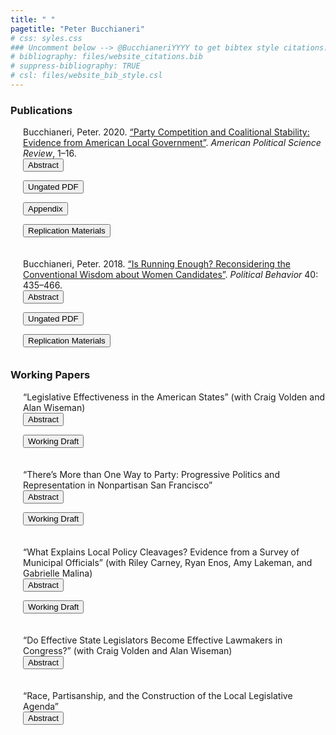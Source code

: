 ```yaml
---
title: " "
pagetitle: "Peter Bucchianeri"
# css: syles.css
### Uncomment below --> @BucchianeriYYYY to get bibtex style citations..
# bibliography: files/website_citations.bib
# suppress-bibliography: TRUE
# csl: files/website_bib_style.csl
---
```


<!-- Javscript to Show/Hide Abstracts -->
<script>
function showAbstract(div_id) {
    var x = document.getElementById(div_id);
    if (x.style.display === "none") {
        x.style.display = "block";
    } else {
        x.style.display = "none";
    }
}
</script>


### Publications

<!-- @Bucchianeri2020 - Party Competition and Coalitional Stability -->
<div style="float: left; padding-left: 20px; margin-bottom: 20px">
Bucchianeri, Peter. 2020. ["Party Competition and Coalitional Stability: Evidence from American Local Government"](https://doi.org/10.1017/S0003055420000386). *American Political Science Review*, 1–16.
<form><input onclick="showAbstract('pb2020_partycomp')" type = "button" value = "Abstract" class="btn btn-primary btn-xs"></form>
<form action="files/papers/PB_Competition_Web_Final.pdf"> <input type="submit" class="btn btn-primary btn-xs" value="Ungated PDF"></form>
<form action="files/papers/PB_Competition_Appendix_Web.pdf"> <input type="submit" class="btn btn-primary btn-xs" value="Appendix"></form>
<form action="https://doi.org/10.7910/DVN/8ZT2ID"> <input type="submit" class="btn btn-primary btn-xs" value="Replication Materials"></form>
<div id="pb2020_partycomp" style="display: none; margin-top: 12px" >

> For decades, political scientists have argued that competition is a fundamental component of a responsible party system, such that when one party dominates politics, legislative coalitions destabilize and democratic accountability suffers. In this paper, I evaluate these predictions in an important but largely unexplored legislative environment: American local government. Using an original collection of roll-call records from 151 municipal councils, I show that legislative behavior is more one-dimensional when elections are partisan and the electorate is evenly balanced between the parties. When either of these features is absent, however, elite behavior remains unstructured, with coalitions shifting over time and across issues. These differences across institutional and competitive contexts suggest that partisan elections—and the party organizations that nearly always come with them—are critical for translating electoral insecurity into organized government, raising questions about the capacity for electoral accountability in a growing set of one-party dominant governments across the country.  

</div>
</div>


<!-- @Bucchianeri2018 - Is Running Enough -->
<div style="float: left; padding-left: 20px; margin-bottom: 20px">
Bucchianeri, Peter. 2018. ["Is Running Enough? Reconsidering the Conventional Wisdom about Women Candidates"](https://doi.org/10.1007/s11109-017-9407-7). *Political Behavior* 40: 435–466.
<form><input onclick="showAbstract('pb2018')" type = "button" value = "Abstract" class="btn btn-primary btn-xs"></form>
<form action="files/papers/Bucchianeri_IsRunningEnough.pdf"> <input type="submit" class="btn btn-primary btn-xs" value="Ungated PDF"></form>  
<form action="https://doi.org/10.7910/DVN/CFPBRI"> <input type="submit" class="btn btn-primary btn-xs" value="Replication Materials"></form>
<div id="pb2018" style="display: none; margin-top: 12px">

> The conventional wisdom in the literature on women candidates holds that “when women run, they win as often as men.” This has led to a strong focus in the literature on the barriers to entry for women candidates and significant evidence that these barriers hinder representation. Yet, a growing body of research suggests that some disadvantages persist for Republican women even after they choose to run for office. In this paper, I investigate the aggregate consequences of these disadvantages for general election outcomes. Using a regression discontinuity design, I show that Republican women who win close House primaries lose at higher rates in the general election than Republican men. This nomination effect holds throughout the 1990s despite a surge in Republican voting starting in 1994. I find no such effect for Democratic women and provide evidence that a gap in elite support explains part of the cross-party difference.

</div>
</div>

### Working Papers

<!-- BVW -- Legislative Effectiveness in the American States  -->
<div style="float: left; padding-left: 20px; margin-bottom: 20px">
"Legislative Effectiveness in the American States" (with Craig Volden and Alan Wiseman)
<form><input onclick="showAbstract('bvw_sles')" type = "button" value = "Abstract" class="btn btn-primary btn-xs"></form>
<form action="files/papers/BVW_SLES_Web.pdf"> <input type="submit" class="btn btn-primary btn-xs" value="Working Draft"></form>
<!-- <form action="https://doi.org/10.7910/DVN/CFPBRI"> <input type="submit" class="btn btn-primary btn-xs" value="Replication Materials"></form> -->
<div id="bvw_sles" style="display: none; margin-top: 12px">

> We develop State Legislative Effectiveness Scores for state legislators across 97 legislative chambers over recent decades based on the number of bills they sponsor, how far those bills move through the lawmaking process, and their substantive importance. We then offer three illustrations of the immense opportunities these scores provide for new scholarship on legislative behavior. First, we show that majority-party lawmaking influence is linked to ideological polarization and to electoral competition for chamber control. Second, we identify the varying lawmaking challenges faced by female legislators across different state legislative chambers. And third, we show how institutional design choices -- from legislative rules to the scope of professionalization -- affect the distribution of policymaking powers across the states.

</div>
</div>

<!-- PB -- There's More than One Way to Party... in San Francisco  -->
<div style="float: left; padding-left: 20px; margin-bottom: 20px">
"There's More than One Way to Party: Progressive Politics and Representation in Nonpartisan San Francisco"
<form><input onclick="showAbstract('pb_sf')" type = "button" value = "Abstract" class="btn btn-primary btn-xs"></form>
<form action="files/papers/PB_SF_Progressives_Web.pdf"> <input type="submit" class="btn btn-primary btn-xs" value="Working Draft"></form>
<!-- <form action="https://doi.org/10.7910/DVN/CFPBRI"> <input type="submit" class="btn btn-primary btn-xs" value="Replication Materials"></form> -->
<div id="pb_sf" style="display: none; margin-top: 12px">

> Despite the significance of political parties for American politics, most governments in the United States are formally nonpartisan. Prominent theories suggest that this absence of parties will impede the development of stable legislative coalitions and hinder democratic accountability. In contrast to this perspective, I argue that when coalitions of policy demanders solve the information and coordination problems that arise without formal party institutions, nonpartisan politics will resemble two-party democracy. To explore this argument, I first examine politics in nonpartisan San Francisco, documenting the emergence and consolidation of distinct progressive and moderate legislative coalitions and the presence of a robust electoral connection between voters and their representatives. Second, using data from 120 additional municipal councils, I demonstrate that this behavior is not unique to San Francisco. Collectively, my findings suggest that organized interests can overcome the challenge of nonpartisan government, creating a political environment in the process that facilitates high-quality representation.

</div>
</div>

<!-- PB et al -- What Explains Local Policy Cleavages  -->
<div style="float: left; padding-left: 20px; margin-bottom: 20px">
"What Explains Local Policy Cleavages? Evidence from a Survey of Municipal Officials" (with Riley Carney, Ryan Enos, Amy Lakeman, and Gabrielle Malina)
<form><input onclick="showAbstract('local_officials')" type = "button" value = "Abstract" class="btn btn-primary btn-xs"></form>
<form action="files/papers/Local_Officials_Web.pdf"> <input type="submit" class="btn btn-primary btn-xs" value="Working Draft"></form>
<!-- <form action="https://doi.org/10.7910/DVN/CFPBRI"> <input type="submit" class="btn btn-primary btn-xs" value="Replication Materials"></form> -->
<div id="local_officials" style="display: none; margin-top: 12px">

> A growing literature argues that national issues and partisanship structure local-level conflict in the United States. This argument contrasts starkly with the traditional view of local politics as fundamentally nonpartisan and nonideological. In this paper, we reconsider these diverging arguments, using a large-scale survey of municipal officials to identify the latent dimensions that underlie elite preferences across cities and on a common scale. Our results demonstrate that elite preferences in local politics---unlike in national politics---are multidimensional. In particular, we find evidence of two underlying cleavages: one based on partisanship, the other based on a market orientation to the provision of local services. Importantly, these latent dimensions correlate with self-reported indicators of constituent group support, suggesting that each dimension reflects substantively meaningful features of conflict in local electoral politics. These findings contribute to our understanding of local policymaking and provide a foundation for studying municipal responsiveness moving forward.

</div>
</div>

<!-- BVW -- Do Effective State Legislators Become Effective Lawmakers in Congress?  -->
<div style="float: left; padding-left: 20px; margin-bottom: 20px">
"Do Effective State Legislators Become Effective Lawmakers in Congress?" (with Craig Volden and Alan Wiseman)
<form><input onclick="showAbstract('bvw_state_to_fed')" type = "button" value = "Abstract" class="btn btn-primary btn-xs"></form>
<!-- <form action="files/papers/zzzzzzz.pdf"> <input type="submit" class="btn btn-primary btn-xs" value="Ungated PDF"></form>   -->
<!-- <form action="https://doi.org/10.7910/DVN/CFPBRI"> <input type="submit" class="btn btn-primary btn-xs" value="Replication Materials"></form> -->
<div id="bvw_state_to_fed" style="display: none; margin-top: 12px">

> What experiences contribute to a legislator becoming an effective lawmaker in Congress? In this paper we draw on new estimates of legislative effectiveness from 49 states between 1989 and 2018 to explore the role of state legislative experience and state lawmaking effectiveness in shaping effectiveness at the federal level. Specifically, we demonstrate that highly effective state legislators who are elected to Congress from more professional state legislatures are more effective than their congressional counterparts who either did not serve at the state level or who served in less-professional legislatures. Such lawmakers behave similarly to much more senior members of Congress; they introduce more legislation and successfully address issues of greater substantive significance. Our findings raise the potential importance of looking to state legislatures for the next generation of highly skilled federal lawmakers, and they speak to broader questions about the identification of candidate traits that are related to their subsequent lawmaking effectiveness in the U.S. Congress.

</div>
</div>

<!-- PB -- Race, Partisanship, and the Construction of the Local Legislative Agenda  -->
<div style="float: left; padding-left: 20px; margin-bottom: 20px">
"Race, Partisanship, and the Construction of the Local Legislative Agenda"
<form><input onclick="showAbstract('local_agenda')" type = "button" value = "Abstract" class="btn btn-primary btn-xs"></form>
<!-- <form action="files/papers/zzzzzz.pdf"> <input type="submit" class="btn btn-primary btn-xs" value="Ungated PDF"></form>   -->
<!-- <form action="https://doi.org/10.7910/DVN/CFPBRI"> <input type="submit" class="btn btn-primary btn-xs" value="Replication Materials"></form> -->
<div id="local_agenda" style="display: none; margin-top: 12px">

> A large literature examines the dynamics of the agenda process in Congress and the state legislatures, arguing that the construction and obstruction of the legislative agenda is central to understanding policy outcomes. Despite the significance of these processes for state and national politics, however, we know remarkably little about the factors that shape the local legislative agenda. In this paper, I use a novel collection of legislative records from 71 cities and counties in the United States to explore how the composition of a council influences the content of the local agenda. Specifically, by coding the policy content of each bill, I first examine whether and how the issue content of the agenda changes as a council becomes more racially diverse and as the distribution of member partisanship becomes increasingly imbalanced. Second, using data on the lifecycle of each bill, I evaluate whether members of certain racial or partisan groups are more likely to see their bills reach the floor. Collectively, my findings contribute to our understanding of the policymaking process at the local level by documenting different pathways through which descriptive and partisan representation influence the types of bills that have the potential to become law.

</div>
</div>





